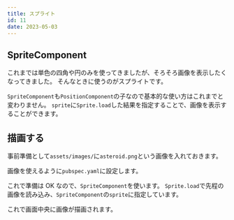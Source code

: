 ```yaml
---
title: スプライト
id: 11
date: 2023-05-03
---
```



## SpriteComponent

これまでは単色の四角や円のみを使ってきましたが、そろそろ画像を表示したくなってきました。
そんなときに使うのがスプライトです。

`SpriteComponent`も`PositionComponent`の子なので基本的な使い方はこれまでと変わりません。
`sprite`に`Sprite.load`した結果を指定することで、画像を表示することができます。

<DocLink document="https://docs.flame-engine.org/latest/flame/components.html#spritecomponent" />
<DocLink reference="https://pub.dev/documentation/flame/latest/components/SpriteComponent-class.html" />

## 描画する

事前準備として`assets/images/`に`asteroid.png`という画像を入れておきます。

<DemoAsset file="asteroid.png" />

画像を使えるように`pubspec.yaml`に設定します。

<ExampleCode file="pubspec.yaml" label="sprite" dir="examples" lang="yaml" />

これで準備は OK なので、`SpriteComponent`を使います。
`Sprite.load`で先程の画像を読み込み、`SpriteComponent`の`sprite`に指定しています。

<ExampleCode file="sprite/game.dart" />

これで画面中央に画像が描画されます。
